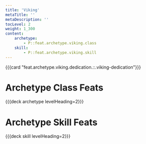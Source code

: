 ```yaml
---
title: 'Viking'
metaTitle: ''
metaDescription: ''
tocLevel: 2
weight: 1_300
content:
    archetype:
        - P::feat.archetype.viking.class
    skill:
        - P::feat.archetype.viking.skill
---
```


{{{card "feat.archetype.viking.dedication.::.viking-dedication"}}}

# Archetype Class Feats

{{{deck archetype levelHeading=2}}}

# Archetype Skill Feats

{{{deck skill levelHeading=2}}}
